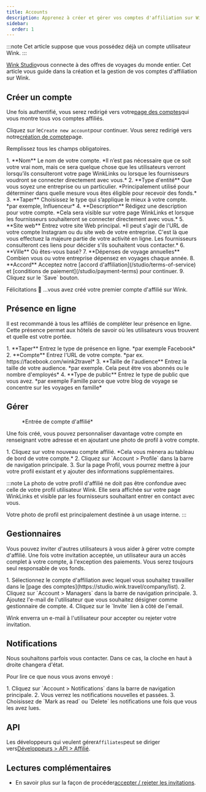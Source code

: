 ```yaml
---
title: Accounts
description: Apprenez à créer et gérer vos comptes d'affiliation sur Wink.
sidebar:
  order: 1
---
```


:::note
Cet article suppose que vous possédez déjà un compte utilisateur Wink.
:::

[Wink Studio](https://studio.wink.travel)vous connecte à des offres de voyages du monde entier. Cet article vous guide dans la création et la gestion de vos comptes d'affiliation sur Wink.

## Créer un compte

Une fois authentifié, vous serez redirigé vers votre[page des comptes](https://studio.wink.travel/company/list)qui vous montre tous vos comptes affiliés.

Cliquez sur le`Create new account`pour continuer. Vous serez redirigé vers notre[création de compte](https://studio.wink.travel/company/create)page.

Remplissez tous les champs obligatoires.

<Steps>
  1. **Nom** Le nom de votre compte. *Il n’est pas nécessaire que ce soit votre vrai nom, mais ce sera quelque chose que les utilisateurs verront lorsqu’ils consulteront votre page WinkLinks ou lorsque les fournisseurs voudront se connecter directement avec vous.*
  2. **Type d'entité** Que vous soyez une entreprise ou un particulier. *Principalement utilisé pour déterminer dans quelle mesure vous êtes éligible pour recevoir des fonds.*
  3. **Taper** Choisissez le type qui s’applique le mieux à votre compte. *par exemple, Influenceur*
  4. **Description** Rédigez une description pour votre compte. *Cela sera visible sur votre page WinkLinks et lorsque les fournisseurs souhaiteront se connecter directement avec vous.*
  5. **Site web** Entrez votre site Web principal. *Il peut s'agir de l'URL de votre compte Instagram ou du site web de votre entreprise. C'est là que vous effectuez la majeure partie de votre activité en ligne. Les fournisseurs consulteront ces liens pour décider s'ils souhaitent vous contacter.*
  6. **Ville** Où êtes-vous basé?
  7. **Dépenses de voyage annuelles** Combien vous ou votre entreprise dépensez en voyages chaque année.
  8. **Accord** Acceptez notre [accord d'affiliation](/studio/terms-of-service) et [conditions de paiement](/studio/payment-terms) pour continuer.
  9. Cliquez sur le `Save` bouton.
</Steps>


Félicitations 🎉 ...vous avez créé votre premier compte d'affilié sur Wink.

## Présence en ligne

Il est recommandé à tous les affiliés de compléter leur présence en ligne. Cette présence permet aux hôtels de savoir où les utilisateurs vous trouvent et quelle est votre portée.

<Steps>
  1. **Taper** Entrez le type de présence en ligne. *par exemple Facebook*
  2. **Compte** Entrez l'URL de votre compte. *par ex. https://facebook.com/wink2travel*
  3. **Taille de l'audience** Entrez la taille de votre audience. *par exemple. Cela peut être vos abonnés ou le nombre d'employés*
  4. **Type de public** Entrez le type de public que vous avez. *par exemple Famille parce que votre blog de voyage se concentre sur les voyages en famille*
</Steps>


## Gérer

<figure>
  <CloudinaryImage width="350" height="448" resize="scale" quality="best" alt="Compte affilié" src="academy/affiliate-account" errorImage="noimage_opaque_nyrtl0.png" />

  <figcaption>*Entrée de compte d'affilié*</figcaption>
</figure>


Une fois créé, vous pouvez personnaliser davantage votre compte en renseignant votre adresse et en ajoutant une photo de profil à votre compte.

<Steps>
  1. Cliquez sur votre nouveau compte affilié. *Cela vous mènera au tableau de bord de votre compte.*
  2. Cliquez sur `Account > Profile` dans la barre de navigation principale.
  3. Sur la page Profil, vous pourrez mettre à jour votre profil existant et y ajouter des informations supplémentaires.
</Steps>


:::note
La photo de votre profil d'affilié ne doit pas être confondue avec celle de votre profil utilisateur Wink. Elle sera affichée sur votre page WinkLinks et visible par les fournisseurs souhaitant entrer en contact avec vous.

Votre photo de profil est principalement destinée à un usage interne.
:::

## Gestionnaires

Vous pouvez inviter d'autres utilisateurs à vous aider à gérer votre compte d'affilié. Une fois votre invitation acceptée, un utilisateur aura un accès complet à votre compte, à l'exception des paiements. Vous serez toujours seul responsable de vos fonds.

<Steps>
  1. Sélectionnez le compte d'affiliation avec lequel vous souhaitez travailler dans le [page des comptes](https://studio.wink.travel/company/list).
  2. Cliquez sur `Account > Managers` dans la barre de navigation principale.
  3. Ajoutez l'e-mail de l'utilisateur que vous souhaitez désigner comme gestionnaire de compte.
  4. Cliquez sur le `Invite` lien à côté de l'email.
</Steps>


Wink enverra un e-mail à l'utilisateur pour accepter ou rejeter votre invitation.

## Notifications

Nous souhaitons parfois vous contacter. Dans ce cas, la cloche en haut à droite changera d'état.

Pour lire ce que nous vous avons envoyé :

<Steps>
  1. Cliquez sur `Account > Notifications` dans la barre de navigation principale.
  2. Vous verrez les notifications nouvelles et passées.
  3. Choisissez de `Mark as read` ou `Delete` les notifications une fois que vous les avez lues.
</Steps>


## API

Les développeurs qui veulent gérer`Affiliates`peut se diriger vers[Développeurs > API > Affilié](/developers/apis/#affiliate-api).

## Lectures complémentaires

* En savoir plus sur la façon de procéder[accepter / rejeter les invitations](/user/invites).


